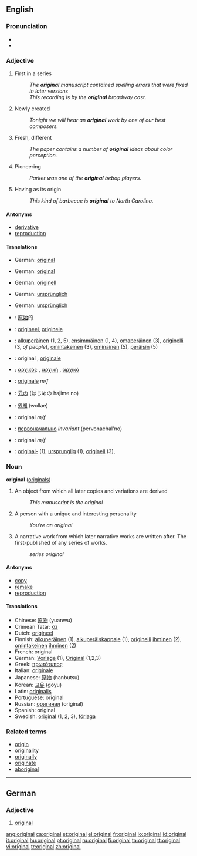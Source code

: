 {{see|Original}}
==English==

{{rank|quickly|lie|supposed|816|original|provide|determined|month}}

===Pronunciation===
*{{IPA|/əˈɹɪʤənl/}}
*{{audio|en-us-original.ogg|Audio (US)}}

===Adjective===
{{en-adj}}

# {{not comparable}} First in a series
#: ''The '''original''' manuscript contained spelling errors that were fixed in later versions''
#: ''This recording is by the '''original''' broadway cast.''
# {{not comparable}} Newly created
#: ''Tonight we will hear an '''original''' work by one of our best composers.''
# {{comparable}} Fresh, different
#: ''The paper contains a number of '''original''' ideas about color perception.''
# {{not comparable}} Pioneering
#: ''Parker was one of the '''original''' bebop players.''
# {{not comparable}} Having as its origin
#: ''This kind of barbecue is '''original''' to North Carolina.''

====Antonyms====
* [[derivative]]
* [[reproduction]]

====Translations====
{{trans-top|First in a series}}
*German: [[#German|original]]
{{trans-mid}}
{{trans-bottom}}

{{trans-top|Newly created}}
*German: [[#German|original]]
{{trans-mid}}
{{trans-bottom}}

{{trans-top|Fresh, different}}
*German: [[originell]]
{{trans-mid}}
{{trans-bottom}}

{{trans-top|Pioneering}}
*German: [[ursprünglich]]
{{trans-mid}}
{{trans-bottom}}

{{trans-top|Having as its origin}}
*German: [[ursprünglich]]
{{trans-mid}}
{{trans-bottom}}

{{checktrans}}
*{{ttbc|Chinese}}: [[原始]]的
*{{ttbc|Dutch}}: [[origineel]], [[originele]]
*{{ttbc|Finnish}}: [[alkuperäinen]] (1, 2, 5), [[ensimmäinen]] (1, 4), [[omaperäinen]] (3), [[originelli]] (3, ''of people''), [[omintakeinen]] (3), [[ominainen]] (5), [[peräisin]] (5)
*{{ttbc|French}}: original {{m}}, [[originale]] {{f}}
*{{ttbc|Greek}}: [[αρχικός]] {{m}}, [[αρχική]] {{f}}, [[αρχικό]] {{n}}
*{{ttbc|Italian}}: [[originale]] ''m/f''
*{{ttbc|Japanese}}: [[元]]の (はじめの hajime no)
*{{ttbc|Korean}}: [[원래]] (wollae)
*{{ttbc|Portuguese}}: original ''m/f''
*{{ttbc|Russian}}: [[первоначально]] ''invariant'' (pervonachal'no)
*{{ttbc|Spanish}}: original ''m/f''
*{{ttbc|Swedish}}: [[original-]] (1), [[ursprunglig]] (1), [[originell]] (3),

===Noun===
'''original''' ([[originals]])

# An object from which all later copies and variations are derived
#: ''This manuscript is the original''
# A person with a unique and interesting personality
#: ''You're an original''
# A narrative work from which later narrative works are written after. The first-published of any series of works.
#: ''series original''

====Antonyms====

* [[copy]]
* [[remake]]
* [[reproduction]]

====Translations====
*Chinese: [[原物]] (yuanwu)
*Crimean Tatar: [[öz]]
*Dutch: [[origineel]]
*Finnish: [[alkuperäinen]] (1), [[alkuperäiskappale]] (1), [[originelli]] [[ihminen]] (2), [[omintakeinen]] [[ihminen]] (2)
*French: original {{m}}
*German: [[Vorlage]] {{f}} (1), [[Original]] {{n}} (1,2,3)
*Greek: [[πρωτότυπος]]
*Italian: [[originale]] {{m}}
*Japanese: [[原物]] (hanbutsu)
*Korean: [[고유]] (goyu)
*Latin: [[originalis]]
*Portuguese: original {{m}}
*Russian: [[оригинал]] {{m}} (original)
*Spanish: original {{f}}
*Swedish: [[original#Swedish|original]] {{n}} (1, 2, 3), [[förlaga]] {{c}}

===Related terms===
* [[origin]]
* [[originality]]
* [[originally]]
* [[originate]]
* [[aboriginal]]

----

==German==

===Adjective===
{{de-adj|-}}

# [[#English|original]]

[[ang:original]]
[[ca:original]]
[[et:original]]
[[el:original]]
[[fr:original]]
[[io:original]]
[[id:original]]
[[it:original]]
[[hu:original]]
[[pt:original]]
[[ru:original]]
[[fi:original]]
[[ta:original]]
[[tt:original]]
[[vi:original]]
[[tr:original]]
[[zh:original]]
